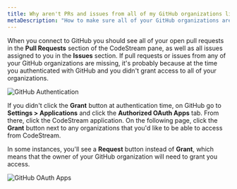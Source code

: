 ```yaml
---
title: Why aren't PRs and issues from all of my GitHub organizations listed in CodeStream?
metaDescription: "How to make sure all of your GitHub organizations are listed in CodeStream."
---
```




When you connect to GitHub you should see all of your open pull requests in the **Pull Requests** section of the CodeStream pane, as well as all issues assigned to you in the **Issues** section. If pull requests or issues from any of your GitHub organizations are missing, it's probably because at the time you authenticated with GitHub and you didn't grant access to all of your organizations.

<img
  alt="GitHub Authentication"
  src={codestreamGithubAuthentication}
/>

If you didn't click the **Grant** button at authentication time, on GitHub go to **Settings > Applications** and click the **Authorized OAuth Apps** tab. From there, click the CodeStream application. On the following page, click the **Grant** button next to any organizations that you'd like to be able to access from CodeStream.

In some instances, you'll see a **Request** button instead of **Grant**, which means that the owner of your GitHub organization will need to grant you access.

<img
  alt="GitHub OAuth Apps"
  src={codestreamGithubOauthApps}
/>
